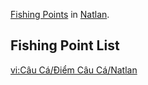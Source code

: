 {{Tabs|subpages=0
|tab1     = Fishing/Fishing Point/Mondstadt
|tab1name = Mondstadt
|tab2     = Fishing/Fishing Point/Liyue
|tab2name = Liyue
|tab3     = Fishing/Fishing Point/Inazuma
|tab3name = Inazuma
|tab4     = Fishing/Fishing Point/Sumeru
|tab4name = Sumeru
|tab5     = Fishing/Fishing Point/Fontaine
|tab5name = Fontaine
|tab6     = Fishing/Fishing Point/Natlan
|tab6name = Natlan
}}
[[Fishing Point]]s in [[Natlan]].

==Fishing Point List==
{{Fishing Points by Category Table
|Natlan Fishing Points
|full=1
}}

[[vi:Câu Cá/Điểm Câu Cá/Natlan]]